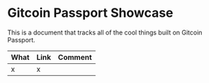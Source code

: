 
# Gitcoin Passport Showcase

This is a document that tracks all of the cool things built on Gitcoin Passport.

| What  | Link  |  Comment  |
|---|---|---|
| x| x | 










